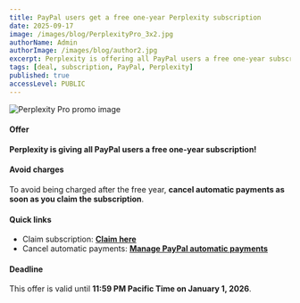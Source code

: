 ```yaml
---
title: PayPal users get a free one-year Perplexity subscription
date: 2025-09-17
image: /images/blog/PerplexityPro_3x2.jpg
authorName: Admin
authorImage: /images/blog/author2.jpg
excerpt: Perplexity is offering all PayPal users a free one-year subscription; you can cancel auto-renew right after claiming. Offer ends at 11:59 PM PT on 2026-01-01.
tags: [deal, subscription, PayPal, Perplexity]
published: true
accessLevel: PUBLIC
---
```


![Perplexity Pro promo image](/images/blog/PerplexityPro_3x2.jpg)

#### Offer

**Perplexity is giving all PayPal users a free one-year subscription!**

#### Avoid charges

To avoid being charged after the free year, **cancel automatic payments as soon as you claim the subscription**.

#### Quick links

- Claim subscription: **[Claim here](https://perplexity.ai/join/p/paypal-subscription)**
- Cancel automatic payments: **[Manage PayPal automatic payments](https://paypal.com/myaccount/autopay/)**

#### Deadline

This offer is valid until **11:59 PM Pacific Time on January 1, 2026**.
